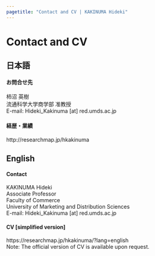 ```yaml
---
pagetitle: "Contact and CV | KAKINUMA Hideki"
---
```


# Contact and CV {.tabset}


## 日本語
<h4>お問合せ先</h4>
柿沼 英樹  
流通科学大学商学部 准教授  
E-mail: Hideki_Kakinuma [at] red.umds.ac.jp
  
<h4 class="mb">経歴・業績</h4>
http://researchmap.jp/hkakinuma

## English
<h4>Contact</h4>
KAKINUMA Hideki  
Associate Professor  
Faculty of Commerce  
University of Marketing and Distribution Sciences  
E-mail: Hideki_Kakinuma [at] red.umds.ac.jp

<h4 class="mb">CV [simplified version]</h4>
https://researchmap.jp/hkakinuma/?lang=english  
Note: The official version of CV is available upon request.
